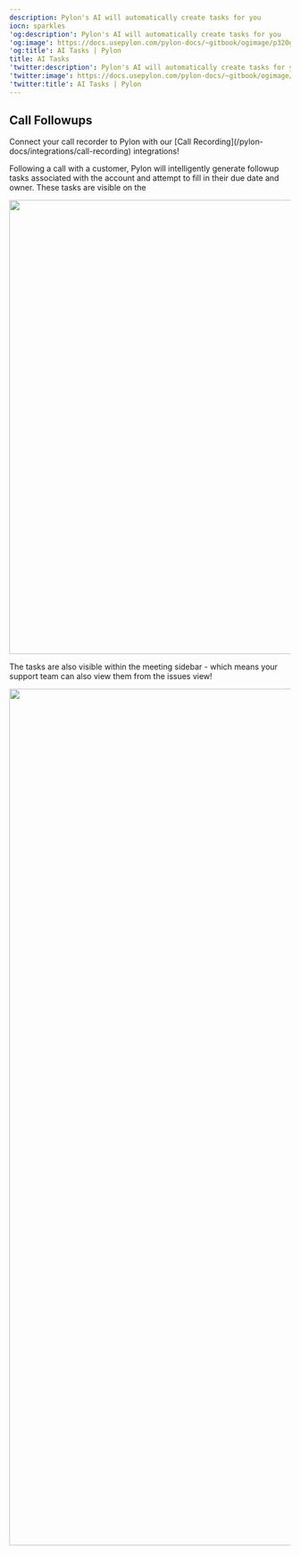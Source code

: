 ---
description: Pylon's AI will automatically create tasks for you
iocn: sparkles
'og:description': Pylon's AI will automatically create tasks for you
'og:image': https://docs.usepylon.com/pylon-docs/~gitbook/ogimage/p32OgZ8wB3qCGiggSC07
'og:title': AI Tasks | Pylon
title: AI Tasks
'twitter:description': Pylon's AI will automatically create tasks for you
'twitter:image': https://docs.usepylon.com/pylon-docs/~gitbook/ogimage/p32OgZ8wB3qCGiggSC07
'twitter:title': AI Tasks | Pylon
---
## Call Followups

<Info>
Connect your call recorder to Pylon with our [Call Recording](/pylon-docs/integrations/call-recording) integrations!
</Info>

Following a call with a customer, Pylon will intelligently generate followup tasks associated with the account and attempt to fill in their due date and owner. These tasks are visible on the

<Frame>
<img alt="" class="block" data-testid="zoom-image" fetchpriority="high" height="812" sizes="(max-width: 640px) 400px, 768px" src="/images/0db8a96f.png" width="2266"/>
</Frame>

The tasks are also visible within the meeting sidebar - which means your support team can also view them from the issues view!

<Frame>
<img alt="" class="block" data-testid="zoom-image" fetchpriority="low" height="1532" loading="lazy" sizes="(max-width: 640px) 400px, 768px" src="/images/5e4b9640.png" width="799"/>
</Frame>
